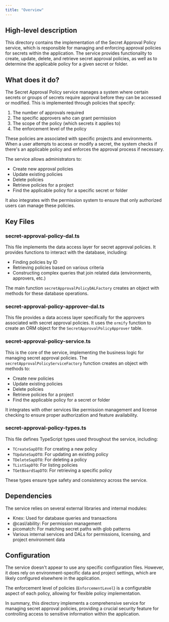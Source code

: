 ```yaml
---
title: "Overview"
---
```


## High-level description
This directory contains the implementation of the Secret Approval Policy service, which is responsible for managing and enforcing approval policies for secrets within the application. The service provides functionality to create, update, delete, and retrieve secret approval policies, as well as to determine the applicable policy for a given secret or folder.

## What does it do?
The Secret Approval Policy service manages a system where certain secrets or groups of secrets require approval before they can be accessed or modified. This is implemented through policies that specify:

1. The number of approvals required
2. The specific approvers who can grant permission
3. The scope of the policy (which secrets it applies to)
4. The enforcement level of the policy

These policies are associated with specific projects and environments. When a user attempts to access or modify a secret, the system checks if there's an applicable policy and enforces the approval process if necessary.

The service allows administrators to:
- Create new approval policies
- Update existing policies
- Delete policies
- Retrieve policies for a project
- Find the applicable policy for a specific secret or folder

It also integrates with the permission system to ensure that only authorized users can manage these policies.

## Key Files

### secret-approval-policy-dal.ts
This file implements the data access layer for secret approval policies. It provides functions to interact with the database, including:

- Finding policies by ID
- Retrieving policies based on various criteria
- Constructing complex queries that join related data (environments, approvers, etc.)

The main function `secretApprovalPolicyDALFactory` creates an object with methods for these database operations.

### secret-approval-policy-approver-dal.ts
This file provides a data access layer specifically for the approvers associated with secret approval policies. It uses the `ormify` function to create an ORM object for the `SecretApprovalPolicyApprover` table.

### secret-approval-policy-service.ts
This is the core of the service, implementing the business logic for managing secret approval policies. The `secretApprovalPolicyServiceFactory` function creates an object with methods to:

- Create new policies
- Update existing policies
- Delete policies
- Retrieve policies for a project
- Find the applicable policy for a secret or folder

It integrates with other services like permission management and license checking to ensure proper authorization and feature availability.

### secret-approval-policy-types.ts
This file defines TypeScript types used throughout the service, including:

- `TCreateSapDTO`: For creating a new policy
- `TUpdateSapDTO`: For updating an existing policy
- `TDeleteSapDTO`: For deleting a policy
- `TListSapDTO`: For listing policies
- `TGetBoardSapDTO`: For retrieving a specific policy

These types ensure type safety and consistency across the service.

## Dependencies
The service relies on several external libraries and internal modules:

- Knex: Used for database queries and transactions
- @casl/ability: For permission management
- picomatch: For matching secret paths with glob patterns
- Various internal services and DALs for permissions, licensing, and project environment data

## Configuration
The service doesn't appear to use any specific configuration files. However, it does rely on environment-specific data and project settings, which are likely configured elsewhere in the application.

The enforcement level of policies (`EnforcementLevel`) is a configurable aspect of each policy, allowing for flexible policy implementation.

In summary, this directory implements a comprehensive service for managing secret approval policies, providing a crucial security feature for controlling access to sensitive information within the application.